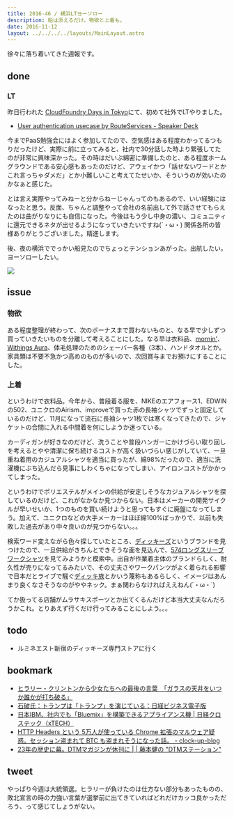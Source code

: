 ```yaml
---
title: 2016-46 / 横浜LTヨーソロー
description: 船は添えるだけ。物欲と上着も。
date: 2016-11-12
layout: ../../../../layouts/MainLayout.astro
---
```


徐々に落ち着いてきた週報です。

done
----

###  LT

昨日行われた [CloudFoundry Days in Tokyo](http://paas.connpass.com/event/43700/)にて、初めて社外でLTやりました。

- [User authentication usecase by RouteServices - Speaker Deck](https://speakerdeck.com/legnoh/user-authentication-usecase-by-routeservices)

今までPaaS勉強会にはよく参加してたので、空気感はある程度わかってるつもりだったけど、実際に前に立ってみると、社内で30分話した時より緊張してたのが非常に興味深かった。その時はだいぶ綿密に準備したのと、ある程度ホームグラウンドである安心感もあったのだけど、アウェイかつ「話せないワードとかこれ言っちゃダメだ」とか小難しいこと考えてたせいか、そういうのが効いたのかなぁと感じた。

とは言え実際やってみねーと分からねーじゃんってのもあるので、いい経験にはなったと思う。反面、ちゃんと調整やって会社の名前出して外で話させてもらえたのは曲がりなりにも自信になった。今後はもう少し中身の濃い、コミュニティに還元できるネタが出せるようになっていきたいですね(´・ω・) 関係各所の皆様ありがとうございました。精進します。

後、夜の横浜ででっかい船見たのでちょっとテンションあがった。出航したい。ヨーソローしたい。

![](/ja/blog/posts/2016-46/20161111200854.jpeg)

issue
----

###  物欲

ある程度整理が終わって、次のボーナスまで買わないものと、なる早で少しずつ買っていきたいものを分離して考えることにした。なる早は衣料品、[mornin'](http://mornin.jp)、[Withings Aura](https://www.withings.com/jp/ja/products/aura)、体毛処理のためのシェーバー各種（3本）、ハンドタオルとか。家具類は不要不急かつ高めのものが多いので、次回賞与までお預けにすることにした。

###  上着

というわけで衣料品。今年から、普段着る服を、NIKEのエアフォース1、EDWINの502、ユニクロのAirism、improveで買った赤の長袖シャツでずっと固定しているのだけど、11月になって流石に長袖シャツ1枚では寒くなってきたので、ジャケットの合間に入れる中間着を何にしようか迷っている。

カーディガンが好きなのだけど、洗うことや普段ハンガーにかけづらい取り回しを考えるとやや清潔に保ち続けるコストが高く扱いづらい感じがしていて、一旦重ね着用のカジュアルシャツを適当に買ったが、綿98%だったので、適当に洗濯機にぶち込んだら見事にしわくちゃになってしまい、アイロンコストがかかってしまった。

というわけでポリエステルがメインの供給が安定しそうなカジュアルシャツを探しているのだけど、これがなかなか見つからない。日本はメーカーの開発サイクルが早いせいか、1つのものを買い続けようと思ってもすぐに廃盤になってしまう。加えて、ユニクロなどの大手メーカーはほぼ綿100%ばっかりで、以前も失敗した過去があり中々良いのが見つからない。。。

検索ワード変えながら色々探していたところ、[ディッキーズ](http://dickies.jp/about/)というブランドを見つけたので、一旦供給がきちんとできそうな面を見込んで、[574ロングスリーブワークシャツ](http://dickies-jp.com/fs/dickies/mens_shirt/574)を見てみようかと模索中。出自が作業着主体のブランドらしく、耐久性が売りになってるみたいで、その丈夫さやワークパンツがよく着られる影響で日本だとライブで騒ぐ[ディッキ族](http://matome.naver.jp/odai/2139063021024822501)とかいう蔑称もあるらしく、イメージはあんまり良くなさそうなのがややネック。まぁ関わらなければええねん(´・ω・`)

てか扱ってる店舗がムラサキスポーツとか出てくるんだけど本当大丈夫なんだろうかこれ。とりあえず行くだけ行ってみることにしよう。。。

todo
----

- ルミネエスト新宿のディッキーズ専門ストアに行く

bookmark
----

- [ヒラリー・クリントンから少女たちへの最後の言葉　「ガラスの天井をいつか誰かが打ち破る」](https://www.buzzfeed.com/jp/daisukefuruta/last-message-to-young-girls)
- [石破氏：トランプは「トランプ」を演じている：日経ビジネス電子版](https://business.nikkei.com/atcl/opinion/16/101200023/101300004/)
- [日本IBM、社内でも「Bluemix」を構築できるアプライアンス機 | 日経クロステック（xTECH）](https://xtech.nikkei.com/it/atcl/news/16/110703286/)
- [HTTP Headers という 5万人が使っている Chrome 拡張のマルウェア疑惑。セッション盗まれて BTC も盗まれそうになった話。 - clock-up-blog](https://blog.clock-up.jp/entry/2016/11/03/http-headers-malware)
- [23年の歴史に幕。DTMマガジンが休刊に | | 藤本健の "DTMステーション"](https://www.dtmstation.com/archives/51987030.html)

tweet
----

やっぱり今週は大統領選。ヒラリーが負けたのは仕方ない部分もあったものの、敗北宣言の時の力強い言葉が選挙前に出てきていればどれだけカッコ良かっただろう、って感じてしょうがない。

<Tweet tweetLink="https://twitter.com/legnoh/status/796342006444212224" />
<Tweet tweetLink="https://twitter.com/legnoh/status/796343505819795457" />
